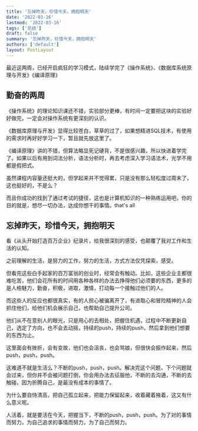 ```yaml
---
title: '忘掉昨天，珍惜今天，拥抱明天'
date: '2022-03-16'
lastmod: '2022-03-16'
tags: ['总结']
draft: false
summary: '忘掉昨天，珍惜今天，拥抱明天'
authors: ['default']
layout: PostLayout
---
```


最近这两周，已经开启疯狂的学习模式，陆续学完了《操作系统》、《数据库系统原理与开发》《编译原理》

## 勤奋的两周

《操作系统》的理论知识课还不错，实验部分更棒，有时间一定要把这块的实验好好做完，一定会对操作系统有更深刻的认识。

《数据库原理与开发》显得比较苍白，草草的过了，如果想精进SQL技术，有使用的需求时再好好学习一下，暂且就先放这里了。

《编译原理》讲的不错，但算法略显死记硬背，不是很感兴趣，所以快进着学完了。如果以后有用到词法分析，语法分析时，再去考虑深入学习语法术，光学不用都是假把式。

虽然课程内容量还挺大的，但学起来并不觉得累，只是没有那么轻松度过周末了，这也挺好的，不是么？

而且你成功的找到了通过考试的捷径，这也是计算机知识的一种熟练运用吧，你的目的就是，想尽一切办法，达成你想干的事情。that's all

## 忘掉昨天，珍惜今天，拥抱明天

看《从头开始打造百万企业》纪录片，给我很深刻的感受，也颠覆了我对工作和生活的认知。

之前理解的生活，是努力的工作，努力的生活，方式方法仅凭探索，感受。

但看完这些白手起家的百万富翁的创业时，经常会有触动。比如，这些企业主都很难吃苦，他们会花所有的时间用各种各样的办法去挣得他们必须要的东西，更多的是人格魅力，勤奋，积极，进取，激情，打动每一个接触过他们的人。

而这些人的反应也都很真实，有的人担心被骗离开了，有进取心和冒险精神的人会抓住他们，给他们机会展示自己，也帮助自己提升公司。

他们从不在意别人的眼光，只是用心的去相处，把握住机遇，过程中不断更新自己，选定了方向，也不会去动摇，持续的push，持续的push，然后拿到他们想要的东西为止。

这里面会有挫折，会有变故，他们也会沮丧，也会骂娘，但很快会振作起来，然后push，push，push。

这难道不就是生活么？不断的push，push，push。解决完这个问题，下个问题就会过来，但你并不会被问题打倒，你会用办法去征服他，不断的去沟通，不断的去触碰，因为折腾自己，是最没有成本的事情了。

为什么要自恃清高，把自己孤立起来，把能力保留起来，收着藏着掖着，这又有什么意义呢。

人活着，就是要活在今天，把握当下，不断的push，push，push。为了对的事情而努力，为自己追求的事情而努力，为了自己而努力。
